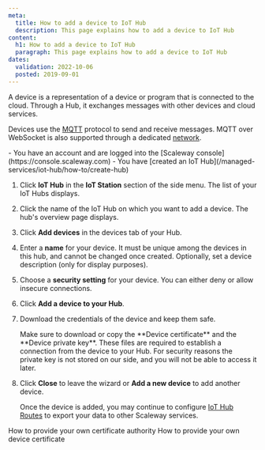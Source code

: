 ```yaml
---
meta:
  title: How to add a device to IoT Hub
  description: This page explains how to add a device to IoT Hub
content:
  h1: How to add a device to IoT Hub
  paragraph: This page explains how to add a device to IoT Hub
dates:
  validation: 2022-10-06
  posted: 2019-09-01
---
```


A device is a representation of a device or program that is connected to the cloud. Through a Hub, it exchanges messages with other devices and cloud services.

Devices use the [MQTT](http://mqtt.org/) protocol to send and receive messages. MQTT over WebSocket is also supported through a dedicated [network](/managed-services/iot-hub/how-to/connect-default-mqtt-network).

<Message type="requirement">
  - You have an account and are logged into the [Scaleway console](https://console.scaleway.com)
  - You have [created an IoT Hub](/managed-services/iot-hub/how-to/create-hub)
</Message>

1. Click **IoT Hub** in the **IoT Station** section of the side menu. The list of your IoT Hubs displays.
2. Click the name of the IoT Hub on which you want to add a device. The hub's overview page displays. 
3. Click **Add devices** in the devices tab of your Hub.
    <Lightbox src="scaleway-iothub_add_device.webp" alt="" />
4. Enter a **name** for your device. It must be unique among the devices in this hub, and cannot be changed once created. Optionally, set a device description (only for display purposes).
5. Choose a **security setting** for your device. You can either deny or allow insecure connections.
    <Lightbox src="scaleway-iothub_device_security.webp" alt="" />
6. Click **Add a device to your Hub**.
7. Download the credentials of the device and keep them safe. 
    <Lightbox src="scaleway-iothub_device_credentials.webp" alt="" />

    <Message type="important">
      Make sure to download or copy the **Device certificate** and the **Device private key**. These files are required to establish a connection from the device to your Hub. For security reasons the private key is not stored on our side, and you will not be able to access it later.
    </Message>
8. Click **Close** to leave the wizard or **Add a new device** to add another device.

    Once the device is added, you may continue to configure [IoT Hub Routes](https://www.scaleway.com/en/docs/scaleway-iothub-route/) to export your data to other Scaleway services.


<Navigation title="See Also">
  <PreviousButton to="/managed-services/iot-hub/how-to/provide-own-certificate-authority">How to provide your own certificate authority</PreviousButton>
  <NextButton to="/managed-services/iot-hub/how-to/provide-own-device-certificate">How to provide your own device certificate</NextButton>
</Navigation>

